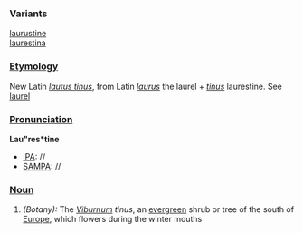 ===Variants===
[[laurustine]]<br>
[[laurestina]]
===[[Etymology]]===
New Latin ''[[lautus tinus]]'', from Latin ''[[laurus]]'' the laurel + ''[[tinus]]'' laurestine. See [[laurel]]
===[[Pronunciation]]===
'''Lau"res*tine'''
*[[IPA]]: //
*[[SAMPA]]: //
===[[Noun]]===
#''(Botany):'' The ''[[Viburnum]] tinus'', an [[evergreen]] shrub or tree of the south of [[Europe]], which flowers during the winter mouths